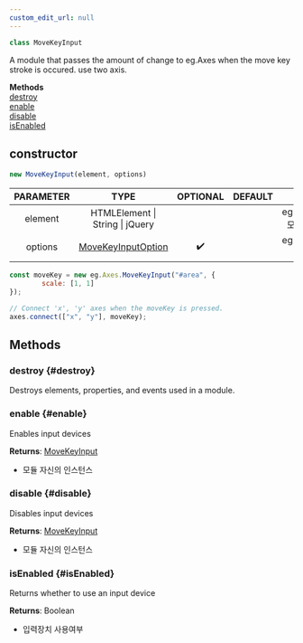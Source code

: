 ```yaml
---
custom_edit_url: null
---
```


```ts
class MoveKeyInput
```

<div className="bulma-tags">

</div>

A module that passes the amount of change to eg.Axes when the move key stroke is occured. use two axis.

<div className="container">
  <div className="row mb-2"><div className="col col--12"><strong>Methods</strong></div></div>
  <div className="row"><div className="col col--12"><a href="#destroy">destroy</a><br/><a href="#enable">enable</a><br/><a href="#disable">disable</a><br/><a href="#isEnabled">isEnabled</a></div></div>
</div>

## constructor
```ts
new MoveKeyInput(element, options)
```

<div className="bulma-tags">

</div>

|PARAMETER|TYPE|OPTIONAL|DEFAULT|DESCRIPTION|
|:---:|:---:|:---:|:---:|:---:|
|element|HTMLElement \| String \| jQuery|||eg.Axes.MoveKeyInput 모듈을 사용할 엘리먼트|
|options|[MoveKeyInputOption](MoveKeyInputOption)|✔️||eg.Axes.MoveKeyInput 모듈의 옵션 객체|

```js
const moveKey = new eg.Axes.MoveKeyInput("#area", {
		scale: [1, 1]
});

// Connect 'x', 'y' axes when the moveKey is pressed.
axes.connect(["x", "y"], moveKey);
```

## Methods

### destroy {#destroy}

<div className="bulma-tags">

</div>

Destroys elements, properties, and events used in a module.

### enable {#enable}

<div className="bulma-tags">

</div>

Enables input devices

**Returns**: [MoveKeyInput](MoveKeyInput)
- 모듈 자신의 인스턴스

### disable {#disable}

<div className="bulma-tags">

</div>

Disables input devices

**Returns**: [MoveKeyInput](MoveKeyInput)
- 모듈 자신의 인스턴스

### isEnabled {#isEnabled}

<div className="bulma-tags">

</div>

Returns whether to use an input device

**Returns**: Boolean
- 입력장치 사용여부


